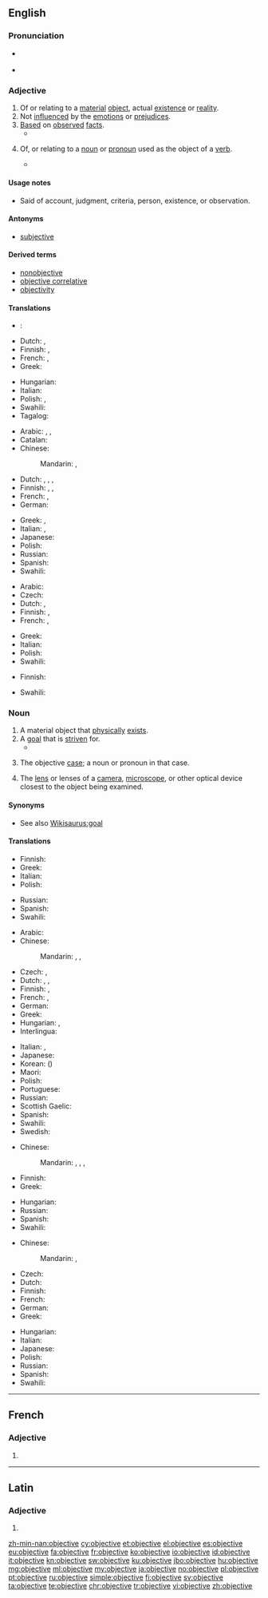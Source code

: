 ==English==

{{wikipedia|Objectivity}}

===Pronunciation===
* {{a|UK}} {{IPA|/ɒbˈdʒɛk.tɪv/|/əbˈdʒɛk.tɪv/}}
* {{a|US}} {{IPA|/əbˈdʒɛk.tɪv/}}

===Adjective===
{{en-adj}}

# Of or relating to a [[material]] [[object]], actual [[existence]] or [[reality]].
# Not [[influence]]d by the [[emotion]]s or [[prejudice]]s.
# [[Base]]d on [[observe]]d [[fact]]s.
#* {{quote-book|passage=Engagement of employees in the Public Administration and in the wider Public Sector, ... , shall take place either by competitive entry examination or by selection on the basis of predefined and '''objective''' criteria, and shall be subject to the control of an independent authority, as specified by law.|title=[[S:Constitution of Greece|Constitution of Greece]]|year=1975}}
# {{context|grammar|lang=en}} Of, or relating to a [[noun]] or [[pronoun]] used as the object of a [[verb]].
#* {{quote-book|passage=Let us now glance at the demonstrative and relative pronouns. Of the former there are but two in English, ''this'' and ''that'', with their plural forms, ''these'' and ''those''. To them, American adds a third, ''them'', which is also the personal pronoun of the third person, '''objective''' case.|title=[[S:The American Language/Chapter 41|The American Language]]|author=H. L. Mencken|year=1921}}

====Usage notes====
* Said of account, judgment, criteria, person, existence, or observation.

====Antonyms====
* [[subjective]]<!--for which sense(s)?-->

====Derived terms====
* [[nonobjective]]
* [[objective correlative]]
* [[objectivity]]

====Translations====
{{trans-top|relating to a material object}}
* {{ttbc|ar}}: {{t|ar|مادّيّ|tr=māddiy|sc=Arab}} <!-- was "[[مادي|مادّيّ]]" - assumed inflected form or vocalised spelling; please verify if linking is acceptable. see [[User:Kephir/gadgets/xte#Translation_fixing]] -->
* Dutch: {{t+|nl|objectief}}, {{t+|nl|objectieve}}
* Finnish: {{t|fi|materiaalinen}}, {{t|fi|esineellinen}}
* French: {{t+|fr|objectif|m}}, {{t+|fr|objective|f}}
* Greek: {{t+|el|αντικειμενικός|m|tr=antikeimenikós|sc=Grek}}
{{trans-mid}}
* Hungarian: {{t+|hu|tárgyi}}
* Italian: {{t|it|oggettivo|m}}
* Polish: {{t|pl|obiektowy|m}}, {{t|pl|przedmiotowy|m}}
* Swahili: {{t+|sw|shabaha}}
* Tagalog: {{t|tl|layunin}}
{{trans-bottom}}

{{trans-top|not influenced by emotions}}
* Arabic: {{t|ar|حقاني|tr=Haqqaaniy}}, {{t|ar|عقلاني|tr=`aqlaaniy}}, {{t|ar|متجرد|tr=mutajarrid}}
* Catalan: {{t+|ca|objectiu|m}}
* Chinese:
*: Mandarin: {{t|cmn|客觀|sc=Hani}}, {{t+|cmn|客观|tr=kèguān|sc=Hani}}
* Dutch: {{t+|nl|objectief}}, {{t+|nl|objectieve}}, {{t+|nl|nuchter}}, {{t+|nl|nuchtere}}
* Finnish: {{t|fi|objektiivinen}}, {{t|fi|hyväksytty}}, {{t|fi|puolueeton}}
* French: {{t+|fr|objectif|m}}, {{t+|fr|objective|f}}
* German: {{t+|de|objektiv}}
{{trans-mid}}
* Greek: {{t+|el|αντικειμενικός|m|tr=antikeimenikós|sc=Grek}}, {{t+|el|αμερόληπτος|m|tr=ameróliptos|sc=Grek}}
* Italian: {{t+|it|obiettivo}}, {{t|it|oggettivo}}
* Japanese: {{t+|ja|客観|tr=kakukan, kakkan, kyakkan}}
* Polish: {{t+|pl|obiektywny|m}}
* Russian: {{t+|ru|объективный|tr=ob″jektívnyj}}
* Spanish: {{t+|es|objetivo}}
* Swahili: {{t+|sw|shabaha}}
{{trans-bottom}}

{{trans-top|based on observed fact}}
* Arabic: {{t|ar|موضوعي|tr={{IPAchar|mauɖūʕiy}}|sc=Arab}}
* Czech: {{t+|cs|objektivní}}
* Dutch: {{t+|nl|objectief}}, {{t+|nl|objectieve}}
* Finnish: {{t|fi|objektiivinen}}, {{t|fi|totuudenmukainen}}
* French: {{t+|fr|objectif|m}}, {{t+|fr|objective|f}}
{{trans-mid}}
* Greek: {{t+|el|αντικειμενικός|m|tr=antikeimenikós|sc=Grek}}
* Italian: {{t+|it|obiettivo}}
* Polish: {{t+|pl|obiektywny|m}}
* Swahili: {{t+|sw|shabaha}}
{{trans-bottom}}

{{trans-top|grammar}}
* Finnish: {{t|fi|objektiivinen}}
{{trans-mid}}
* Swahili: {{t+|sw|shabaha}}
{{trans-bottom}}

===Noun===
{{en-noun}}

# A material object that [[physically]] [[exist]]s.
# A [[goal]] that is [[striven]] for.
#* {{quote-book|passage=His true '''objective''' was the provision of a full, accurate, legible script for our noble but ill-dressed language; but he was led past that by his contempt for the popular Pitman system of Shorthand, which he called the Pitfall system.|title=Pygmalion|section=[[S:Pygmalion/Preface|Preface]]|author=G. B. Shaw|year=1913}}
# {{context|grammar|lang=en}} The objective [[case]]; a noun or pronoun in that case.
# The [[lens]] or lenses of a [[camera]], [[microscope]], or other optical device closest to the object being examined.

====Synonyms====
* See also [[Wikisaurus:goal]]

====Translations====
{{trans-top|material object}}
* Finnish: {{t+|fi|esine}}
* Greek: {{t+|el|αντικείμενο|n|tr=antikeímeno|sc=Grek}}
* Italian: {{t+|it|obiettivo|m}}
* Polish: {{t+|pl|obiekt|m}}
{{trans-mid}}
* Russian: {{t+|ru|объект|m|tr=obʺjékt|sc=Cyrl}}
* Spanish: {{t+|es|objetivo|m}}
* Swahili: {{t+|sw|shabaha}}
{{trans-bottom}}

{{trans-top|goal}}
* Arabic: {{t+|ar|هدف|m|tr=hádaf|sc=Arab}}
* Chinese:
*: Mandarin: {{t+|cmn|目標|sc=Hani}}, {{t+|cmn|目标|tr=mùbiāo|sc=Hani}}, {{t+|cmn|目的|tr=mùdì, mùdi|sc=Hani}}
* Czech: {{t+|cs|záměr|m}}, {{t+|cs|cíl|m}}
* Dutch: {{t+|nl|doel|n}}, {{t|nl|streefdoel|n}}, {{t+|nl|doelstelling|f}}
* Finnish: {{t+|fi|tavoite}}, {{t+|fi|päämäärä}}
* French: {{t+|fr|objectif|m}}, {{t+|fr|but|m}}
* German: {{t+|de|Ziel|n}}
* Greek: {{t+|el|αντικείμενο|n|tr=antikeímeno|sc=Grek}}
* Hungarian: {{t+|hu|cél}}, {{t+|hu|célpont}}
* Interlingua: {{t|ia|objectivo}}
{{trans-mid}}
* Italian: {{t+|it|obbiettivo|m}}, {{t+|it|obiettivo|m}}
* Japanese: {{t+|ja|目的|tr=もくてき, mokuteki|sc=Jpan}}
* Korean: {{t+|ko|목적|tr=mokjeok|sc=Kore}} ({{t+|ko|目的|sc=Kore}})
* Maori: {{t|mi|whāinga}}
* Polish: {{t+|pl|cel|m}}
* Portuguese: {{t+|pt|objetivo|m}}
* Russian: {{t+|ru|цель|f|tr=celʹ|sc=Cyrl}}
* Scottish Gaelic: {{t|gd|amas|m}}
* Spanish: {{t+|es|objetivo|m}}
* Swahili: {{t+|sw|shabaha}}
* Swedish: {{t+|sv|objektiv|c}}
{{trans-bottom}}

{{trans-top|(grammar) the objective case}}
* Chinese:
*: Mandarin: {{t|cmn|賓位|sc=Hani}}, {{t+|cmn|宾位|tr=bīnwèi|sc=Hani}}, {{t|cmn|賓格|sc=Hani}}, {{t+|cmn|宾格|tr=bīngé|sc=Hani}}
* Finnish: {{t+|fi|objektiivi}}
* Greek: {{t+|el|αιτιατική|f|tr=aitiatikí|sc=Grek}}
{{trans-mid}}
* Hungarian: {{t+|hu|tárgyeset}}
* Russian: {{t|ru|объектный падеж|m|tr=obʺjéktnyj padéž|sc=Cyrl}}
* Spanish: {{t+|es|objetivo|m}}
* Swahili: {{t+|sw|shabaha}}
{{trans-bottom}}

{{trans-top|lens}}
* Chinese:
*: Mandarin: {{t|cmn|物鏡|sc=Hani}}, {{t+|cmn|物镜|tr=wùjìng|sc=Hani}}
* Czech: {{t+|cs|objektiv|m}}
* Dutch: {{t+|nl|objectief|n}}
* Finnish: {{t+|fi|objektiivi}}
* French: {{t+|fr|objectif|m}}
* German: {{t+|de|Objektiv|n}}
* Greek: {{t|el|αντικειμενικός φακός|m|tr=antikeimenikós fakós|sc=Grek}}
{{trans-mid}}
* Hungarian: {{t|hu|objektív}}
* Italian: {{t+|it|obiettivo|m}}
* Japanese: {{t|ja|対物レンズ|tr=taibutsu renzu|sc=Jpan}}
* Polish: {{t+|pl|obiektyw|m}}
* Russian: {{t+|ru|объектив|m|tr=obʺjektív|sc=Cyrl}}
* Spanish: {{t+|es|objetivo|m}}
* Swahili: {{t+|sw|shabaha}}
{{trans-bottom}}

----

==French==

===Adjective===
{{fr-adj-form}}

# {{feminine of|objectif|lang=fr}}

----

==Latin==

===Adjective===
{{la-adj-form|objective}}

# {{inflection of|objectivus||voc|m|s|lang=la}}

[[zh-min-nan:objective]]
[[cy:objective]]
[[et:objective]]
[[el:objective]]
[[es:objective]]
[[eu:objective]]
[[fa:objective]]
[[fr:objective]]
[[ko:objective]]
[[io:objective]]
[[id:objective]]
[[it:objective]]
[[kn:objective]]
[[sw:objective]]
[[ku:objective]]
[[jbo:objective]]
[[hu:objective]]
[[mg:objective]]
[[ml:objective]]
[[my:objective]]
[[ja:objective]]
[[no:objective]]
[[pl:objective]]
[[pt:objective]]
[[ru:objective]]
[[simple:objective]]
[[fi:objective]]
[[sv:objective]]
[[ta:objective]]
[[te:objective]]
[[chr:objective]]
[[tr:objective]]
[[vi:objective]]
[[zh:objective]]